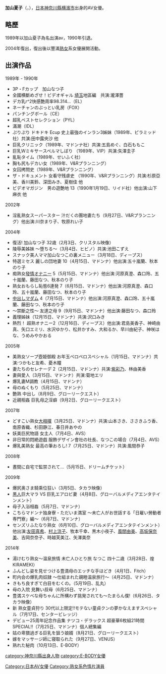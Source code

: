 {{BLP unsourced|time=2019-10-16}}
'''加山夏子'''（{{lang-ja|加山なつ子}}，{{bd|1970年|12月23日|}}），[[日本|日本]][[神奈川縣|神奈川縣]][[横濱市|横濱市]]出身的AV女優。

==略歷==
1989年以加山夏子為名出演av，1990年引退。

2004年復出，復出後以豐滿[[熟女|熟女]]系女優展開活動。

==出演作品==
1989年 - 1990年
*3P・Fカップ　加山なつ子
*全國横斷めざせ！ビデオギャル [[埼玉縣|埼玉]]地區編　共演:瀧澤薔
*デカ乳r^2快感艶周率98.314…（EL）
*ネーチャンのぶっとい乳房（FOX）
*パンチングボール（CE）
*超乳ベストセレクション（PYL）
*滿潮（IDL）
*ぷりぷり ドキドキ Ecup 史上最強のインラン3姊妹（1989年、ピラミッド社）共演:田中露央沙 他
*巨乳クリニック（1989年、マドンナ社）共演:五島めぐ、白石ももこ
*巨乳Wミキサースペルマしぼり （1989年、VIP）共演:矢澤圭子
*亂恥タイム（1989年、せいふく社）
*胸も尻もデカい女（1989年、V&Rプランニング）
*女囚拷問史（1989年、V&Rプランニング）
*ザ・ドキュメント 女看守残虐史 （1990年、V&Rプランニング）共演:杉原亞美、香川美鈴、深田みき、夏樹佳 他
*ビデオマガジン　男の遊艶地 13（1990年1月19日、リイド社）他出演:山下麻衣 他

2002年
*淫亂熟女スーパースター 汁だくの團地妻たち（9月27日、V&Rプランニング）他出演:川奈まり子、牧原れい子

2004年
*復活! 加山なつ子 32歳（2月3日、クリスタル映像）
*陵辱美姊妹 ～堕ちる～（3月4日、ヒビノ）共演:池田こずえ
*スナック美人ママ加山なつこの裏メニュー（3月18日、ディープス）
*特選ミセス 麗しの団地妻 10（4月15日、マドンナ）他出演:五十嵐蘭、秋本のり子
*痴熟女[[發情|發情]]オナニー 5（5月15日、マドンナ）他出演:河原真澄、森口玲、五十嵐蘭、藤田なつ、秋本のり子
*熟女おもらし恥態6連発 7（6月15日、マドンナ）他出演:河原真澄、森口玲、五十嵐蘭、藤田なつ、秋本のり子
*[[中出|中出]]しマダム 4（7月15日、マドンナ）他出演:河原真澄、森口玲、五十嵐蘭、藤田なつ、秋本のり子
*～禁斷之性～ 友達之母 9（9月15日、マドンナ）他出演:藤田なつ、森口玲
*義理姊妹（12月15日、マドンナ）共演:沢口みき
*熱烈！ 超熟オナニー2（12月16日、ディープス）他出演:君島美香子、神崎由真、矢口エミリ、水沢ゆかり、松井かすみ、大和るか、早川由紀子、神咲はな、うめみやかおる

2005年
*美熟女ソープ壺姫御殿 お年玉ペロペロスペシャル（1月15日、マドンナ）共演:つかもと友希、憂木瞳
*妻たちのセレナーデ 2（2月15日、マドンナ）共演:[[紫彩乃|紫彩乃]]、林由美香
*妻與愛人（3月15日、マドンナ）共演:菊地エリ
*爆乳妻M調教（4月15日、マドンナ）
*母のぬくもり（5月25日、マドンナ）
*艶熟 中出し（8月9日、グローリークエスト）
*近親相姦 巨乳母之淫癖（9月2日、グローリークエスト）

2007年
*どすこい熟女[[大相撲|大相撲]]（3月25日、マドンナ）共演:山本さき、ささきふう香、南原香織、杉田静江、春日井あやの
*妖美巨尻物語 女主人（7月4日、AVS）
*非日常的悶絶遊戯 服飾デザイン會社の社長、なつこの場合（7月4日、AVS）
*爆乳美熟女 最高の筆おろし! 7（7月25日、マドンナ）共演:風間恭子

2008年
*晝間に自宅で監禁されて…（5月15日、ドリームチケット）

2009年
*爆尻奥さま騎乘位狂い（3月5日、タカラ映像）
*[[黑人|黑人]]巨大マラ VS 巨乳エアロビ妻（4月8日、グローバルメディアエンタテインメント）
*母子入浴相姦（5月7日、マドンナ）
*こちらマドンナ独身寮・ただいま満室 ～未亡人がお世話する「日雇い勞動者専門寮」編～（6月7日、マドンナ）
*センズリふたなり熟女（6月10日、グローバルメディアエンタテインメント）他出演:[[友田真希|友田真希]]、[[村上涼子|村上涼子]]、牧本千幸、黒木小夜子、[[風間由美|風間由美]]、[[高坂保奈美|高坂保奈美]]、吉岡奈奈子、時越芙美江、矢澤美奈

2014年
*湯けむり熟女〜温泉旅情 未亡人ひとり旅 なつこ 四十二歳（3月28日、煌KIRAMEKI）
*ふんどし姿を見せつける豊満母のエッチな手ほどき（4月1日、Fitch）
*町内会の爆乳肉奴隷 〜仕組まれた親睦温泉旅行〜（4月25日、マドンナ）
*きもち良すぎて白目をむくの。（5月19日、乱丸）
*母の入院 見舞い叔母（6月25日、マドンナ）
*豊満スケベな母ちゃんに所構わず挑発されても〜たまらん僕!（6月26日、タカラ映像）
*新 熟女童貞狩り 30代以上限定!!モテない童貞クンの夢かなえますスペシャル（7月17日、センタービレッジ）
*デビュー25周年記念作品集 ナツコ・デラックス 超豪華6枚組21時間SPECIAL!!（7月25日、マドンナ）個人總集編
*姑の卑猥過ぎる巨乳を狙う娘婿（8月21日、グローリークエスト）
*嫁をマッサージ師に寝取られた（9月27日、VENUS）
*熟れた秘肉（10月13日、E-BODY）
{{成人廣播獎}}
[[Category:日本AV女優|Category:日本AV女優]]
[[category:神奈川縣出身人物|category:神奈川縣出身人物]]
[[category:E-BODY女優|category:E-BODY女優]]
[[Category:熟女系色情片演員|Category:熟女系色情片演員]]
{{DEFAULTSORT:Kayama Kazuko}}
